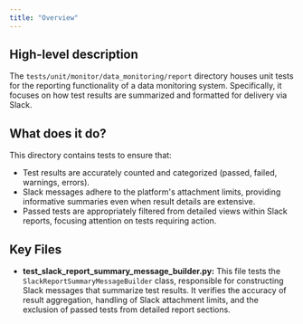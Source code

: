 ```yaml
---
title: "Overview"
---
```


## High-level description
The `tests/unit/monitor/data_monitoring/report` directory houses unit tests for the reporting functionality of a data monitoring system. Specifically, it focuses on how test results are summarized and formatted for delivery via Slack. 

## What does it do?
This directory contains tests to ensure that:
- Test results are accurately counted and categorized (passed, failed, warnings, errors).
- Slack messages adhere to the platform's attachment limits, providing informative summaries even when result details are extensive.
- Passed tests are appropriately filtered from detailed views within Slack reports, focusing attention on tests requiring action.

## Key Files
- **test_slack_report_summary_message_builder.py:** This file tests the `SlackReportSummaryMessageBuilder` class, responsible for constructing Slack messages that summarize test results. It verifies the accuracy of result aggregation, handling of Slack attachment limits, and the exclusion of passed tests from detailed report sections. 
